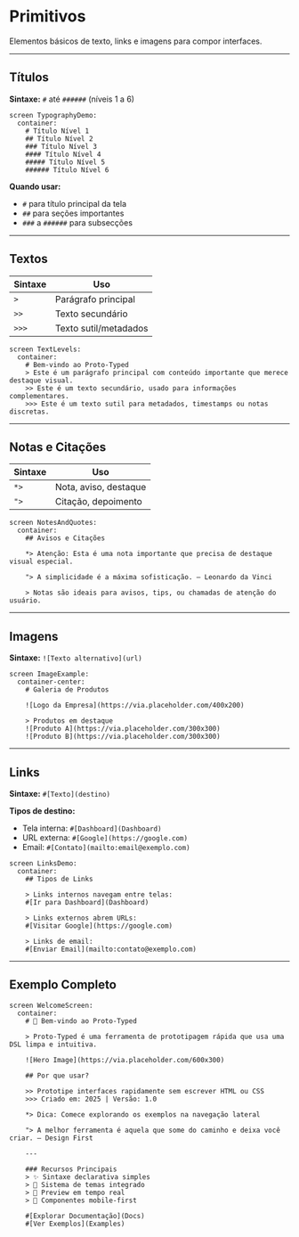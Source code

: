 
# Primitivos


Elementos básicos de texto, links e imagens para compor interfaces.

---


## Títulos

**Sintaxe:** `#` até `######` (níveis 1 a 6)

<DslExample title="Títulos" description="6 níveis de hierarquia">

```dsl
screen TypographyDemo:
  container:
    # Título Nível 1
    ## Título Nível 2
    ### Título Nível 3
    #### Título Nível 4
    ##### Título Nível 5
    ###### Título Nível 6
```

</DslExample>


**Quando usar:**
- `#` para título principal da tela
- `##` para seções importantes
- `###` a `######` para subsecções

---


## Textos

| Sintaxe | Uso |
|---------|-----------------------------|
| `>`     | Parágrafo principal         |
| `>>`    | Texto secundário           |
| `>>>`   | Texto sutil/metadados      |

<DslExample title="Textos" description="3 níveis de hierarquia">

```dsl
screen TextLevels:
  container:
    # Bem-vindo ao Proto-Typed
    > Este é um parágrafo principal com conteúdo importante que merece destaque visual.
    >> Este é um texto secundário, usado para informações complementares.
    >>> Este é um texto sutil para metadados, timestamps ou notas discretas.
```

</DslExample>

---


## Notas e Citações

| Sintaxe | Uso                  |
|---------|----------------------|
| `*>`    | Nota, aviso, destaque|
| `">`    | Citação, depoimento  |

<DslExample title="Notas e Citações" description="Destaques especiais">

```dsl
screen NotesAndQuotes:
  container:
    ## Avisos e Citações
    
    *> Atenção: Esta é uma nota importante que precisa de destaque visual especial.
    
    "> A simplicidade é a máxima sofisticação. — Leonardo da Vinci
    
    > Notas são ideais para avisos, tips, ou chamadas de atenção do usuário.
```

</DslExample>

---


## Imagens

**Sintaxe:** `![Texto alternativo](url)`

<DslExample title="Imagens" description="Adicionar elementos visuais">

```dsl
screen ImageExample:
  container-center:
    # Galeria de Produtos
    
    ![Logo da Empresa](https://via.placeholder.com/400x200)
    
    > Produtos em destaque
    ![Produto A](https://via.placeholder.com/300x300)
    ![Produto B](https://via.placeholder.com/300x300)
```

</DslExample>

---


## Links

**Sintaxe:** `#[Texto](destino)`

**Tipos de destino:**
- Tela interna: `#[Dashboard](Dashboard)`
- URL externa: `#[Google](https://google.com)`
- Email: `#[Contato](mailto:email@exemplo.com)`

<DslExample title="Links" description="Navegação e URLs externas">

```dsl
screen LinksDemo:
  container:
    ## Tipos de Links
    
    > Links internos navegam entre telas:
    #[Ir para Dashboard](Dashboard)
    
    > Links externos abrem URLs:
    #[Visitar Google](https://google.com)
    
    > Links de email:
    #[Enviar Email](mailto:contato@exemplo.com)
```

</DslExample>

---


## Exemplo Completo

<DslExample title="Combinando Primitivos" description="Tela com todos os elementos">

```dsl
screen WelcomeScreen:
  container:
    # 🎉 Bem-vindo ao Proto-Typed
    
    > Proto-Typed é uma ferramenta de prototipagem rápida que usa uma DSL limpa e intuitiva.
    
    ![Hero Image](https://via.placeholder.com/600x300)
    
    ## Por que usar?
    
    >> Prototipe interfaces rapidamente sem escrever HTML ou CSS
    >>> Criado em: 2025 | Versão: 1.0
    
    *> Dica: Comece explorando os exemplos na navegação lateral
    
    "> A melhor ferramenta é aquela que some do caminho e deixa você criar. — Design First
    
    ---
    
    ### Recursos Principais
    > ✨ Sintaxe declarativa simples
    > 🎨 Sistema de temas integrado
    > 🔄 Preview em tempo real
    > 📱 Componentes mobile-first
    
    #[Explorar Documentação](Docs)
    #[Ver Exemplos](Examples)
```

</DslExample>
